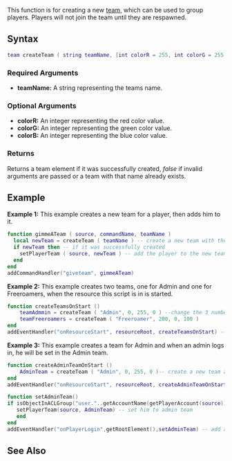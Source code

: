 
{{Server function}}
This function is for creating a new [[/team.md|team]], which can be used to group players. Players will not join the team until they are respawned.

==Syntax==
<syntaxhighlight lang="lua">
team createTeam ( string teamName, [int colorR = 255, int colorG = 255, int colorB = 255] )
</syntaxhighlight>
{{OOP||Team.create||}}
===Required Arguments===
*'''teamName:''' A string representing the teams name.
===Optional Arguments=== 
*'''colorR:''' An integer representing the red color value.
*'''colorG:''' An integer representing the green color value.
*'''colorB:''' An integer representing the blue color value.

===Returns===
Returns a team element if it was successfully created, ''false'' if invalid arguments are passed or a team with that name already exists.

==Example==
'''Example 1:''' This example creates a new team for a player, then adds him to it.
<syntaxhighlight lang="lua">
function gimmeATeam ( source, commandName, teamName )
  local newTeam = createTeam ( teamName ) -- create a new team with the specified name
  if newTeam then -- if it was successfully created
    setPlayerTeam ( source, newTeam ) -- add the player to the new team
  end
end
addCommandHandler("giveteam", gimmeATeam)
</syntaxhighlight>

'''Example 2:''' This example creates two teams, one for Admin and one for Freeroamers, when the resource this script is in is started.
<syntaxhighlight lang="lua">
function createTeamsOnStart ()
	teamAdmmin = createTeam ( "Admin", 0, 255, 0 ) --change the 3 numbers(0,255,0), the first number is ColourR, the second is ColourG, and the last one is ColourB
	teamFreeroamers = createTeam ( "Freeroamer", 200, 0, 100 )
end
addEventHandler("onResourceStart", resourceRoot, createTeamsOnStart) --we attach the function to this resource's root element
</syntaxhighlight>

'''Example 3:''' This example creates a team for Admin and when an admin logs in, he will be set in the Admin team.
<syntaxhighlight lang="lua">
function createAdminTeamOnStart ()
	AdminTeam = createTeam ( "Admin", 0, 255, 0 )-- create a new team and name it 'Admin'
end
addEventHandler("onResourceStart", resourceRoot, createAdminTeamOnStart) -- add an event handler

function setAdminTeam()
if isObjectInACLGroup("user."..getAccountName(getPlayerAccount(source)), aclGetGroup("Admin")) then -- if he is admin
   setPlayerTeam(source, AdminTeam) -- set him to admin team
   end
end
addEventHandler("onPlayerLogin",getRootElement(),setAdminTeam) -- add an event handler
</syntaxhighlight>

==See Also==
{{Team_functions}}
